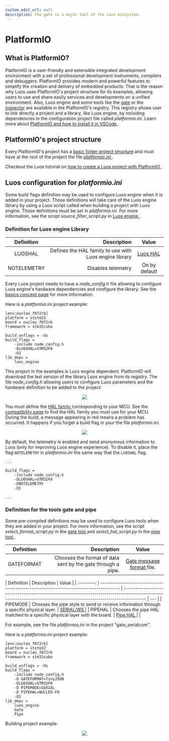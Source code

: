 ```yaml
---
custom_edit_url: null
description: The gate is a major tool of the Luos ecosystem.
---
```



# PlatformIO

## What is PlatformIO?

PlatformIO is a user-friendly and extensible integrated development environment with a set of professional development instruments, compilers and debuggers. PlatformIO provides modern and powerful features to simplify the creation and delivery of embedded products.
That is the reason why Luos uses PlatformIO's project structure for its examples, allowing users to use and share easily services and developments on a unified environment. Also, Luos engine and some tools like the [gate](/docs/tools/gate) or the [inspector](/docs/tools/inspector) are available in the PlatformIO's registry. This registry allows user to link directly a project and a library, like Luos engine, by including dependencies in the configuration project file called _platformio.ini_.
Learn more about <a href="https://platformio.org" target="_blank">PlatformIO and how to install it in VSCode <IconExternalLink width="10" /></a>.

## PlatformIO's project structure

Every PlatformIO's project has a <a href="https://docs.platformio.org/en/latest/projectconf/section_platformio.html#directory-options" target="_blank">basic folder project structure<IconExternalLink width="10"/></a> and must have at the root of the project the file <a href="https://docs.platformio.org/en/latest/projectconf/section_platformio.html#generic-options" target="_blank">_platformio.ini_ <IconExternalLink width="10" /></a>.

Checkout the Luos tutorial on <a href="https://www.luos.io/tutorials/pio" target="_blank">how to create a Luos project with PlatformIO <IconExternalLink width="10" /></a>.

## Luos configuration for _platformio.ini_

Some build flags definition may be used to configure Luos engine when it is added in your project. Those definitions will take care of the Luos engine library by using a Luos script called when building a project with Luos engine. Those definitions must be set in _platformio.ini_.
For more information, see the script _source_filter_script.py_ in <a href="https://github.com/Luos-io/luos_engine" target="_blank" rel="external nofollow">Luos engine <IconExternalLink width="10" /></a>.

### Definition for Luos engine Library

| Definition  |                                            Description |                                                                           Value                                                                            |
| :---------: | -----------------------------------------------------: | :--------------------------------------------------------------------------------------------------------------------------------------------------------: |
|   LUOSHAL   | Defines the HAL family to use with Luos engine library | <a href="https://github.com/Luos-io/luos_engine/tree/main/engine/HAL" target="_blank" rel="external nofollow"> Luos HAL <IconExternalLink width="10" /></a> |
| NOTELEMETRY |                                     Disables telemetry |                                                                       On by default                                                                        |

Every Luos project needs to have a _node_config.h_ file allowing to configure Luos engine's hardware dependencies and configure the library. See the [basics concept page](/docs/luos-technology/basics/orga) for more information.

Here is a _platformio.ini_ project example:

```AsciiDoc
[env:nucleo_f072rb]
platform = ststm32
board = nucleo_f072rb
framework = stm32cube

build_unflags = -Os
build_flags =
    -include node_config.h
    -DLUOSHAL=STM32F0
    -O1
lib_deps =
    luos_engine
```

This project in the examples is Luos engine dependent. PlatformIO will download the last version of the library Luos engine from its registry. The file _node_config.h_ allowing users to configure Luos parameters and the hardware definition to be added to the project.

<div align="center">
  <Image src="/img/telemetry.svg" darkSrc="/img/telemetry.svg" />
</div>

You must define the <a href="https://github.com/Luos-io/luos_engine/tree/main/engine/HAL" target="_blank" rel="external nofollow">HAL family <IconExternalLink width="10" /></a> corresponding to your MCU. See the [compatibility page](/docs/compatibility/mcu_demoboard) to find the HAL family you must use for your MCU. During the build, a message appearing in red means a problem has occurred. It happens if you forget a build flag in your the file _platformio.ini_.

<div align="center">
  <Image src="/img/telemetry-1.png" darkSrc="/img/telemetry-1.png" />
</div>

By default, the telemetry is enabled and send anonymous information to Luos (only for improving Luos engine experience). To disable it, place the flag `NOTELEMETRY` in _platformio.ini_ the same way that the `LUOSHAL` flag.

```AsciiDoc
...

build_flags =
    -include node_config.h
    -DLUOSHAL=STM32F0
    -DNOTELEMETRY
    -O1

...
```

### Definition for the tools gate and pipe

Some pre-compiled definitions may be used to configure Luos tools when they are added in your project.
For more information, see the script _select_format_script.py_ in the <a href="https://github.com/Luos-io/luos_engine/tree/main/tool_services/gate" target="_blank" rel="external nofollow">gate tool <IconExternalLink width="10" /></a> and _select_hal_script.py_ in the <a href="https://github.com/Luos-io/luos_engine/tree/main/tool_services/pipe" target="_blank" rel="external nofollow">pipe tool <IconExternalLink width="10" /></a>.

| Definition |                                                 Description |                                                                                       Value                                                                                        |
| :--------: | ----------------------------------------------------------: | :--------------------------------------------------------------------------------------------------------------------------------------------------------------------------------: |
| GATEFORMAT | Chooses the format of data sent by the gate through a pipe. | <a href="https://github.com/Luos-io/luos_engine/tree/main/tool_services/gate" target="_blank" rel="external nofollow">Gate message format <IconExternalLink width="10" /></a> file. |

| Definition |                                                                              Description |                                                                                  Value                                                                                   |
| :--------: | ---------------------------------------------------------------------------------------: | :----------------------------------------------------------------------------------------------------------------------------------------------------------------------: | --- |
|  PIPEMODE  | Chooses the pipe style to send or receive information through a specific physical layer. |    <a href="https://github.com/Luos-io/luos_engine/tree/main/tool_services/pipe" target="_blank" rel="external nofollow">SERIAL/WS <IconExternalLink width="10" /></a>    |
|  PIPEHAL   |                Chooses the pipe HAL matched to a specific physical layer with the board. | <a href="https://github.com/Luos-io/luos_engine/tree/main/tool_services/pipe/SERIAL" target="_blank" rel="external nofollow">Pipe HAL <IconExternalLink width="10" /></a> |     |

For example, see the file _platformio.ini_ in the project "gate_serialcom".

Here is a _platformio.ini_ project example:

```AsciiDoc
[env:nucleo_f072rb]
platform = ststm32
board = nucleo_f072rb
framework = stm32cube

build_unflags = -Os
build_flags =
    -include node_config.h
    -D GATEFORMAT=TinyJSON
    -DLUOSHAL=STM32F0
    -D PIPEMODE=SERIAL
    -D PIPEHAL=NUCLEO-F0
    -O1
lib_deps =
    luos_engine
    Gate
    Pipe
```

Building project example:

<div align="center">
  <Image src="/img/telemetry-2.png" darkSrc="/img/telemetry-2.png" />
</div>
